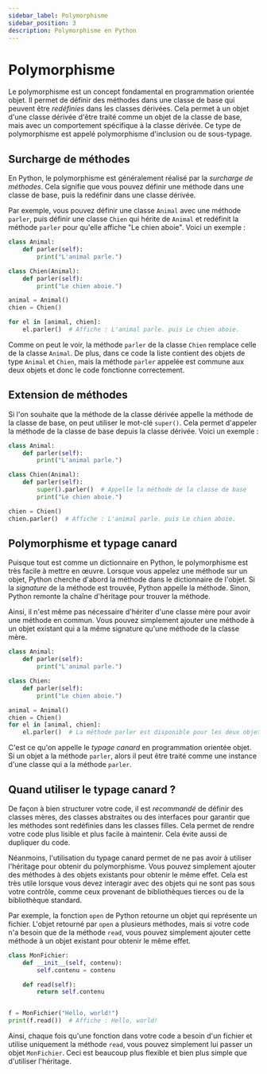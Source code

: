 ```yaml
---
sidebar_label: Polymorphisme
sidebar_position: 3
description: Polymorphisme en Python
---
```


# Polymorphisme

Le polymorphisme est un concept fondamental en programmation orientée objet. Il
permet de définir des méthodes dans une classe de base qui peuvent être
*redéfinies* dans les classes dérivées. Cela permet à un objet d'une classe
dérivée d'être traité comme un objet de la classe de base, mais avec un
comportement spécifique à la classe dérivée. Ce type de polymorphisme
est appelé polymorphisme d'inclusion ou de sous-typage.

## Surcharge de méthodes

En Python, le polymorphisme est généralement réalisé par la *surcharge de
méthodes*. Cela signifie que vous pouvez définir une méthode dans une classe
de base, puis la redéfinir dans une classe dérivée.

Par exemple, vous pouvez définir une classe `Animal` avec une méthode `parler`, puis
définir une classe `Chien` qui hérite de `Animal` et redéfinit la méthode `parler` pour
qu'elle affiche "Le chien aboie". Voici un exemple :

```python
class Animal:
    def parler(self):
        print("L'animal parle.")

class Chien(Animal):
    def parler(self):
        print("Le chien aboie.")

animal = Animal()
chien = Chien()

for el in [animal, chien]:
    el.parler()  # Affiche : L'animal parle. puis Le chien aboie.
```

Comme on peut le voir, la méthode `parler` de la classe `Chien` remplace
celle de la classe `Animal`. De plus, dans ce code la liste contient des objets de
type `Animal` et `Chien`, mais la méthode `parler` appelée est commune aux deux
objets et donc le code fonctionne correctement.

## Extension de méthodes

Si l'on souhaite que la méthode de la classe dérivée appelle la méthode de la
classe de base, on peut utiliser le mot-clé `super()`. Cela permet d'appeler la
méthode de la classe de base depuis la classe dérivée. Voici un exemple :

```python
class Animal:
    def parler(self):
        print("L'animal parle.")

class Chien(Animal):
    def parler(self):
        super().parler()  # Appelle la méthode de la classe de base
        print("Le chien aboie.")

chien = Chien()
chien.parler()  # Affiche : L'animal parle. puis Le chien aboie.
```

## Polymorphisme et typage canard

Puisque tout est comme un dictionnaire en Python, le polymorphisme est très facile à
mettre en œuvre. Lorsque vous appelez une méthode sur un objet, Python cherche d'abord la
méthode dans le dictionnaire de l'objet. Si la *signature* de la méthode est
trouvée, Python appelle la méthode. Sinon, Python remonte la chaîne d'héritage
pour trouver la méthode.

Ainsi, il n'est même pas nécessaire d'hériter d'une classe mère pour avoir
une méthode en commun. Vous pouvez simplement ajouter une méthode à un objet existant qui a
la même signature qu'une méthode de la classe mère.

```python
class Animal:
    def parler(self):
        print("L'animal parle.")

class Chien:
    def parler(self):
        print("Le chien aboie.")

animal = Animal()
chien = Chien()
for el in [animal, chien]:
    el.parler()  # La méthode parler est disponible pour les deux objets.
```

C'est ce qu'on appelle le *typage canard* en programmation orientée objet. Si
un objet a la méthode `parler`, alors il peut être traité comme une instance
d'une classe qui a la méthode `parler`.

## Quand utiliser le typage canard ?

De façon à bien structurer votre code, il est *recommandé* de définir des classes
mères, des classes abstraites ou des interfaces pour garantir que les méthodes
sont redéfinies dans les classes filles. Cela permet de rendre votre code plus
lisible et plus facile à maintenir. Cela évite aussi de dupliquer du code.

Néanmoins, l'utilisation du typage canard permet de ne pas avoir à utiliser
l'héritage pour obtenir du polymorphisme. Vous pouvez simplement ajouter des
méthodes à des objets existants pour obtenir le même effet. Cela est très utile
lorsque vous devez interagir avec des objets qui ne sont pas sous votre contrôle,
comme ceux provenant de bibliothèques tierces ou de la bibliothèque standard.

Par exemple, la fonction `open` de Python retourne un objet qui représente un
fichier. L'objet retourné par `open` a plusieurs méthodes, mais si votre code n'a besoin
que de la méthode `read`, vous pouvez simplement ajouter cette méthode à un objet
existant pour obtenir le même effet.

```python
class MonFichier:
    def __init__(self, contenu):
        self.contenu = contenu

    def read(self):
        return self.contenu


f = MonFichier("Hello, world!")
print(f.read())  # Affiche : Hello, world!
```

Ainsi, chaque fois qu'une fonction dans votre code a besoin d'un fichier et
utilise uniquement la méthode `read`, vous pouvez simplement lui passer un
objet `MonFichier`. Ceci est beaucoup plus flexible et bien plus simple que
d'utiliser l'héritage.
